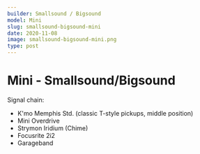 ```yaml
---
builder: Smallsound / Bigsound
model: Mini
slug: smallsound-bigsound-mini
date: 2020-11-08
image: smallsound-bigsound-mini.png
type: post
---
```



# Mini - Smallsound/<wbr />Bigsound

<Demo />

Signal chain:

- K'mo Memphis Std. (classic T-style pickups, middle position)
- Mini Overdrive
- Strymon Iridium (Chime)
- Focusrite 2i2
- Garageband
